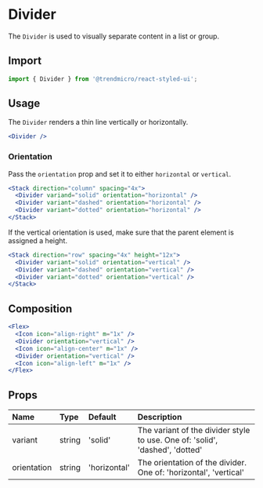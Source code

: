 # Divider

The `Divider` is used to visually separate content in a list or group.

## Import

```js
import { Divider } from '@trendmicro/react-styled-ui';
```

## Usage

The `Divider` renders a thin line vertically or horizontally.

```jsx
<Divider />
```

### Orientation

Pass the `orientation` prop and set it to either `horizontal` or `vertical`.

```jsx
<Stack direction="column" spacing="4x">
  <Divider variand="solid" orientation="horizontal" />
  <Divider variant="dashed" orientation="horizontal" />
  <Divider variant="dotted" orientation="horizontal" />
</Stack>
```

If the vertical orientation is used, make sure that the parent element is assigned a height.

```jsx
<Stack direction="row" spacing="4x" height="12x">
  <Divider variant="solid" orientation="vertical" />
  <Divider variant="dashed" orientation="vertical" />
  <Divider variant="dotted" orientation="vertical" />
</Stack>
```

## Composition

```jsx
<Flex>
  <Icon icon="align-right" m="1x" />
  <Divider orientation="vertical" />
  <Icon icon="align-center" m="1x" />
  <Divider orientation="vertical" />
  <Icon icon="align-left" m="1x" />
</Flex>
```

## Props

| Name | Type | Default | Description |
| :--- | :--- | :------ | :---------- |
| variant | string | 'solid' | The variant of the divider style to use. One of: 'solid', 'dashed', 'dotted' |
| orientation | string | 'horizontal' | The orientation of the divider. One of: 'horizontal', 'vertical' |

